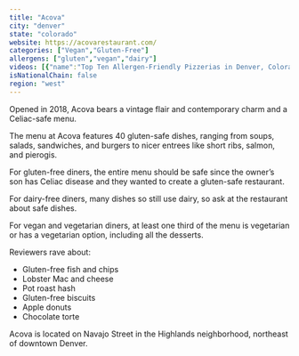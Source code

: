 ```yaml
---
title: "Acova"
city: "denver"
state: "colorado"
website: https://acovarestaurant.com/
categories: ["Vegan","Gluten-Free"]
allergens: ["gluten","vegan","dairy"]
videos: [{"name":"Top Ten Allergen-Friendly Pizzerias in Denver, Colorado","url":"https://www.youtube.com/watch?v=kRkhFcF2jg4"}]
isNationalChain: false
region: "west"
---
```

Opened in 2018, Acova bears a vintage flair and contemporary charm and a Celiac-safe menu.

The menu at Acova features 40 gluten-safe dishes, ranging from soups, salads, sandwiches, and burgers to nicer entrees like short ribs, salmon, and pierogis.

For gluten-free diners, the entire menu should be safe since the owner’s son has Celiac disease and they wanted to create a gluten-safe restaurant.

For dairy-free diners, many dishes so still use dairy, so ask at the restaurant about safe dishes.

For vegan and vegetarian diners, at least one third of the menu is vegetarian or has a vegetarian option, including all the desserts.

Reviewers rave about:
* Gluten-free fish and chips
* Lobster Mac and cheese
* Pot roast hash
* Gluten-free biscuits
* Apple donuts
* Chocolate torte

Acova is located on Navajo Street in the Highlands neighborhood, northeast of downtown Denver.
